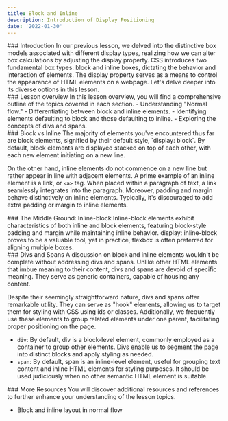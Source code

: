 ```yaml
---
title: Block and Inline
description: Introduction of Display Positioning
date: '2022-01-30'
---
```


<Section>
### Introduction
In our previous lesson, we delved into the distinctive box models associated with different display types, realizing how we can alter box calculations by adjusting the display property. CSS introduces two fundamental box types: block and inline boxes, dictating the behavior and interaction of elements. The display property serves as a means to control the appearance of HTML elements on a webpage. Let's delve deeper into its diverse options in this lesson.
</Section>

<Section>
### Lesson overview
In this lesson overview, you will find a comprehensive outline of the topics covered in each section.
- Understanding "Normal flow."
- Differentiating between block and inline elements.
- Identifying elements defaulting to block and those defaulting to inline.
- Exploring the concepts of divs and spans.
</Section>

<Section>
### Block vs Inline
The majority of elements you've encountered thus far are block elements, signified by their default style, `display: block`. By default, block elements are displayed stacked on top of each other, with each new element initiating on a new line.

On the other hand, inline elements do not commence on a new line but rather appear in line with adjacent elements. A prime example of an inline element is a link, or `<a>` tag. When placed within a paragraph of text, a link seamlessly integrates into the paragraph. Moreover, padding and margin behave distinctively on inline elements. Typically, it's discouraged to add extra padding or margin to inline elements.
</Section>

<Section>
### The Middle Ground: Inline-block
Inline-block elements exhibit characteristics of both inline and block elements, featuring block-style padding and margin while maintaining inline behavior. display: inline-block proves to be a valuable tool, yet in practice, flexbox is often preferred for aligning multiple boxes.
</Section>

<Section>
### Divs and Spans
A discussion on block and inline elements wouldn't be complete without addressing divs and spans. Unlike other HTML elements that imbue meaning to their content, divs and spans are devoid of specific meaning. They serve as generic containers, capable of housing any content.

Despite their seemingly straightforward nature, divs and spans offer remarkable utility. They can serve as "hook" elements, allowing us to target them for styling with CSS using ids or classes. Additionally, we frequently use these elements to group related elements under one parent, facilitating proper positioning on the page.

- `div`: By default, div is a block-level element, commonly employed as a container to group other elements. Divs enable us to segment the page into distinct blocks and apply styling as needed.
- `span`: By default, span is an inline-level element, useful for grouping text content and inline HTML elements for styling purposes. It should be used judiciously when no other semantic HTML element is suitable.
</Section>

<Section>
### More Resources
You will discover additional resources and references to further enhance your understanding of the lesson topics.

- <MDXLink href='https://developer.mozilla.org/en-US/docs/Web/CSS/CSS_flow_layout/Block_and_inline_layout_in_normal_flow'>Block and inline layout in normal flow</MDXLink>
</Section>